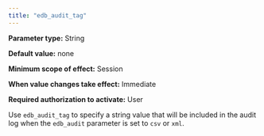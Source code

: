 ```yaml
---
title: "edb_audit_tag"
---
```


<div id="edb_audit_tag" class="registered_link"></div>

**Parameter type:** String

**Default value:** none

**Minimum scope of effect:** Session

**When value changes take effect:** Immediate

**Required authorization to activate:** User

Use `edb_audit_tag` to specify a string value that will be included in the audit log when the `edb_audit` parameter is set to `csv` or `xml`.
